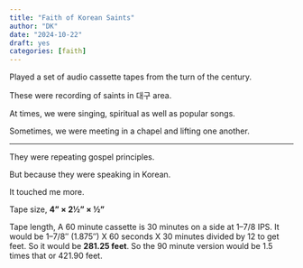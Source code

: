 ```yaml
---
title: "Faith of Korean Saints"
author: "DK"
date: "2024-10-22"
draft: yes
categories: [faith]
---
```


Played a set of audio cassette tapes from the turn of the century.

These were recording of saints in 대구 area.

At times, we were singing, spiritual as well as popular songs.

Sometimes, we were meeting in a chapel and lifting one another.

---

They were repeating gospel principles.

But because they were speaking in Korean.

It touched me more.

Tape size, **4" × 2½" × ½"**

Tape length, A 60 minute cassette is 30 minutes on a side at 1–7/8 IPS. It would be 1–7/8″ (1.875″) X 60 seconds X 30 minutes divided by 12 to get feet. So it would be **281.25 feet**. So the 90 minute version would be 1.5 times that or 421.90 feet.
